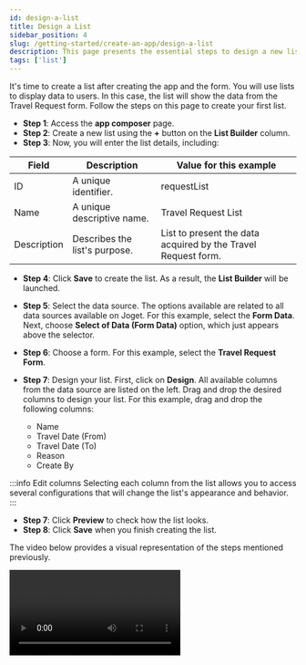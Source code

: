 ```yaml
---
id: design-a-list
title: Design a List
sidebar_position: 4
slug: /getting-started/create-an-app/design-a-list
description: This page presents the essential steps to design a new list
tags: ['list']
---
```



It's time to create a list after creating the app and the form. You will use lists to display data to users. In this case, the list will show the data from the Travel Request form. Follow the steps on this page to create your first list.

- **Step 1**: Access the **app composer** page.
- **Step 2**: Create a new list using the **+** button on the **List Builder** column.
- **Step 3**: Now, you will enter the list details, including:

<table>
  <thead>
    <tr>
      <th>Field</th>
      <th>Description</th>
      <th>Value for this example</th>
    </tr>
  </thead>
  <tbody>
    <tr>
      <td>ID</td>
      <td>A unique identifier.</td>
      <td>requestList</td>
    </tr>
    <tr>
      <td>Name</td>
      <td>A unique descriptive name.</td>
      <td>Travel Request List</td>
    </tr>
    <tr>
      <td>Description</td>
      <td>Describes the list's purpose.</td>
      <td>List to present the data acquired by the Travel Request form.</td>
    </tr>
  </tbody>
</table>

- **Step 4**: Click **Save** to create the list. As a result, the **List Builder** will be launched.
- **Step 5**: Select the data source. The options available are related to all data sources available on Joget. For this example, select the **Form Data**. Next, choose **Select of Data (Form Data)** option, which just appears above the selector.
- **Step 6**: Choose a form. For this example, select the **Travel Request Form**.
- **Step 7**: Design your list. First, click on **Design**. All available columns from the data source are listed on the left. Drag and drop the desired columns to design your list. For this example, drag and drop the following columns:

  - Name
  - Travel Date (From)
  - Travel Date (To)
  - Reason
  - Create By

<Images
  imgURL="img/getting-started/create-an-app/design-a-list/list-creation.png"
  alt="List creation example"
/>

:::info Edit columns
Selecting each column from the list allows you to access several configurations that will change the list's appearance and behavior.
:::

- **Step 7**: Click **Preview** to check how the list looks.
- **Step 8**: Click **Save** when you finish creating the list.

The video below provides a visual representation of the steps mentioned previously.

<Video url="https://www.youtube.com/embed/Z_mlAfVS_oQ?si=rFQKuBaBsd7u32D3" />

Congratulations on designing a new app. Your next step is to [design a new UI](./design-a-ui).
